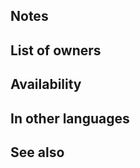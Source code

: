 {{Passive
|name=Aerial Maneuvers
|type=B
|exclusive=0
|canUseWeapon={{WeaponList|Melee,Beast}}
|canUseMove={{MoveList|Flying}}
|properties=random_owner
|1name=Aerial Maneuvers
|1tagid=SID_空からの猛襲4
|1effect=Unit can move to a space within 2 spaces of any ally within 2 spaces. At start of combat, if both unit's and foe's HP ≥ 50%, inflicts Spd/Def-4 on foe during combat, and also, if unit initiates combat, unit can make a follow-up attack before foe can counterattack during combat.
|1cost=300
|1required=Dive-Bomb 3
}}
==Notes==
{{Warp interaction}}
{{Temporary debuffs}}
{{Follow-up before counterattack}}
==List of owners==
{{Skill Hero List}}
==Availability==
{{PassiveFocusList}}
{{PassiveDistributionList}}
{{PassiveCombatManualList}}
==In other languages==
{{OtherLanguages
|japanese=空からの猛襲
|german=Flugmanöver
|spanishEU=Maniobras aéreas
|spanishLA=Maniobras aéreas
|french=Assaut aérien
|italian=Manovre aeree
|chineseTW=空中猛襲
|portuguese=Manobras aéreas
}}
==See also==
{{See also skills|cond=Description LIKE '%unit can move to a space within 2 spaces of an% ally within _ spaces%' OR Description LIKE '%make a follow-up attack before foe can counterattack%' AND Description NOT LIKE '%【Desperation】%' AND Name NOT LIKE '%+' AND Exclusive='1'}}
{{Passives Navbox|B}}